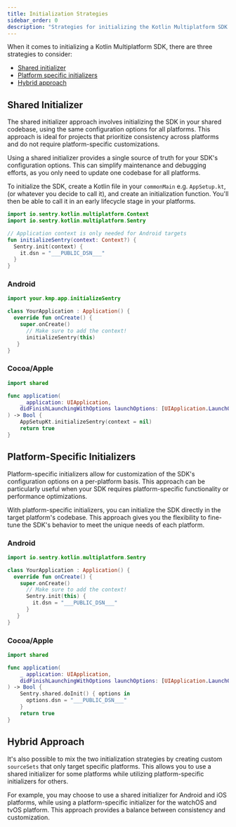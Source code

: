 ```yaml
---
title: Initialization Strategies
sidebar_order: 0
description: "Strategies for initializing the Kotlin Multiplatform SDK."
---
```


When it comes to initializing a Kotlin Multiplatform SDK, there are three strategies to consider:

- [Shared initializer](#shared-initializer)
- [Platform specific initializers](#platform-specific-initializers)
- [Hybrid approach](#hybrid-approach)

## Shared Initializer

The shared initializer approach involves initializing the SDK in your shared codebase, using the same configuration options for all platforms. This approach is ideal for projects that prioritize consistency across platforms and do not require platform-specific customizations.

Using a shared initializer provides a single source of truth for your SDK's configuration options. This can simplify maintenance and debugging efforts, as you only need to update one codebase for all platforms.

To initialize the SDK, create a Kotlin file in your `commonMain` e.g. `AppSetup.kt`, (or whatever you decide to call it), and create an initialization function. You'll then be able to call it in an early lifecycle stage in your platforms.

```kotlin {filename:AppSetup.kt}
import io.sentry.kotlin.multiplatform.Context
import io.sentry.kotlin.multiplatform.Sentry

// Application context is only needed for Android targets
fun initializeSentry(context: Context?) {
  Sentry.init(context) {
    it.dsn = "___PUBLIC_DSN___"
  }
}
```

### Android

```kotlin {filename:MainActivity.kt}
import your.kmp.app.initializeSentry

class YourApplication : Application() {
  override fun onCreate() {
    super.onCreate()
      // Make sure to add the context!
      initializeSentry(this)
   }
}
```

### Cocoa/Apple

```swift {filename:AppDelegate.swift}
import shared

func application(
    _ application: UIApplication,
    didFinishLaunchingWithOptions launchOptions: [UIApplication.LaunchOptionsKey : Any]? = nil
) -> Bool {
    AppSetupKt.initializeSentry(context = nil)
    return true
}
```

## Platform-Specific Initializers

Platform-specific initializers allow for customization of the SDK's configuration options on a per-platform basis. This approach can be particularly useful when your SDK requires platform-specific functionality or performance optimizations.

With platform-specific initializers, you can initialize the SDK directly in the target platform's codebase. This approach gives you the flexibility to fine-tune the SDK's behavior to meet the unique needs of each platform.

### Android

```kotlin {filename:MainActivity.kt}
import io.sentry.kotlin.multiplatform.Sentry

class YourApplication : Application() {
  override fun onCreate() {
    super.onCreate()
      // Make sure to add the context!
      Sentry.init(this) {
        it.dsn = "___PUBLIC_DSN___"
      }
   }
}
```

### Cocoa/Apple

```swift {filename:AppDelegate.swift}
import shared

func application(
    _ application: UIApplication,
    didFinishLaunchingWithOptions launchOptions: [UIApplication.LaunchOptionsKey : Any]? = nil
) -> Bool {
    Sentry.shared.doInit() { options in
      options.dsn = "___PUBLIC_DSN___"
    }
    return true
}
```

## Hybrid Approach

It's also possible to mix the two initialization strategies by creating custom `sourceSets` that only target specific platforms. This allows you to use a shared initializer for some platforms while utilizing platform-specific initializers for others.

For example, you may choose to use a shared initializer for Android and iOS platforms, while using a platform-specific initializer for the watchOS and tvOS platform. This approach provides a balance between consistency and customization.
